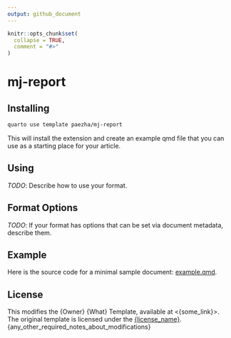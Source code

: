 ```yaml
---
output: github_document
---
```


<!-- README.md is generated from README.Rmd. Please edit that file -->

```r
knitr::opts_chunk$set(
  collapse = TRUE,
  comment = "#>"
)
```

# mj-report

<!-- badges: start -->
<!-- badges: end -->

## Installing


```bash
quarto use template paezha/mj-report
```

This will install the extension and create an example qmd file that you can use as a starting place for your article.

## Using

*TODO*: Describe how to use your format.

## Format Options

*TODO*: If your format has options that can be set via document metadata, describe them.

## Example



<!-- pdftools::pdf_convert('template.pdf',pages = 1) 
![[template.qmd](template.qmd)](template_1.png) -->

Here is the source code for a minimal sample document: [example.qmd](example.qmd).

## License

This modifies the {Owner} {What} Template, available at <{some_link}>.
The original template is licensed under the [{license_name}]({license_link}).
{any_other_required_notes_about_modifications}

